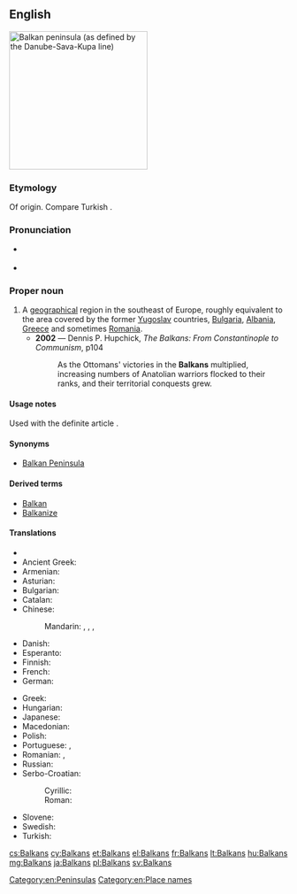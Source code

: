 ==English==
[[Image:Balkan_Peninsula.svg|thumb|250px|Balkan peninsula (as defined by the Danube-Sava-Kupa line)]]
{{wikipedia}}

===Etymology===
Of {{etyl|trk|en}} origin. Compare Turkish {{term|balkan||wooded mountain range|lang=tr}}.

===Pronunciation===
* {{a|UK}} {{IPA|/ˈbɔːl.kənz/|/ˈbɒl.kənz/}}
* {{a|US}} {{IPA|/ˈbɑl.kənz/|/ˈbɔl.kənz/}}

===Proper noun===
{{en-proper noun}}

# A [[geographical]] region in the southeast of Europe, roughly equivalent to the area covered by the former [[Yugoslav]] countries, [[Bulgaria]], [[Albania]], [[Greece]] and sometimes [[Romania]].
#* '''2002''' — Dennis P. Hupchick, ''The Balkans: From Constantinople to Communism'', p104
#*: As the Ottomans' victories in the '''Balkans''' multiplied, increasing numbers of Anatolian warriors flocked to their ranks, and their territorial conquests grew.

====Usage notes====
Used with the definite article {{term|the}}.

====Synonyms====
* {{sense|geographical region}} [[Balkan Peninsula]]

====Derived terms====
* [[Balkan]]
* [[Balkanize]]

====Translations====
{{trans-top|geographical region in the southeast of Europe}}
* {{trreq|sq}}
* Ancient Greek: {{tø|grc|Χερσόνησος τοῦ Αἵμου|m|tr=Khersonēsos tou Aimou|sc=polytonic}}
* Armenian: {{t-|hy|Բալկաններ|tr=Balkanner}}
* Asturian: {{t-|ast|Balcanes|m}}
* Bulgarian: {{t-|bg|Балкани|p|tr=Balkani|sc=Cyrl}}
* Catalan: {{t-|ca|Balcans|m|p}}
* Chinese:
*: Mandarin: {{t|cmn|巴爾幹|sc=Hani}}, {{t|cmn|巴尔干|tr=Bā'ěrgàn|sc=Hani}}, {{t|cmn|巴爾幹半島|sc=Hani}}, {{t|cmn|巴尔干半岛|tr=Bā'ěrgàn bàndǎo|sc=Hani}}
* Danish: {{t-|da|Balkanhalvøen}}
* Esperanto: {{t-|eo|Balkanio}}
* Finnish: {{t+|fi|Balkan}}
* French: {{t+|fr|Balkans|m}}
* German: {{t+|de|Balkan|m}}
{{trans-mid}}
* Greek: {{t+|el|Βαλκάνια|n|p|tr=Valkánia}}
* Hungarian: {{t+|hu|Balkán}}
* Japanese: {{t-|ja|バルカン半島|tr=[[Barukan hantō]]|sc=Jpan}}
* Macedonian: {{t-|mk|Балкан|m|tr=Bálkan}}
* Polish: {{t+|pl|Bałkany}}
* Portuguese: {{t-|pt|Balcãs|m|p}}, {{t-|pt|Bálcãs|m|p}}
* Romanian: {{t-|ro|Balcani|m|p}}, {{t-|ro|Peninsula Balcanică|f}}
* Russian: {{t-|ru|Балканы|m|p|tr=Balkány}}
* Serbo-Croatian:
*: Cyrillic: {{t-|sh|Балкан|m|sc=Cyrl}}
*: Roman: {{t-|sh|Balkan|m|sc=Latn}}
* Slovene: {{t+|sl|Balkan|m|alt=Balkán}}
* Swedish: {{t+|sv|Balkan}}
* Turkish: {{t+|tr|Balkanlar|p}}
{{trans-bottom}}

[[Category:en:Peninsulas]]
[[Category:en:Place names]]

[[cs:Balkans]]
[[cy:Balkans]]
[[et:Balkans]]
[[el:Balkans]]
[[fr:Balkans]]
[[lt:Balkans]]
[[hu:Balkans]]
[[mg:Balkans]]
[[ja:Balkans]]
[[pl:Balkans]]
[[sv:Balkans]]